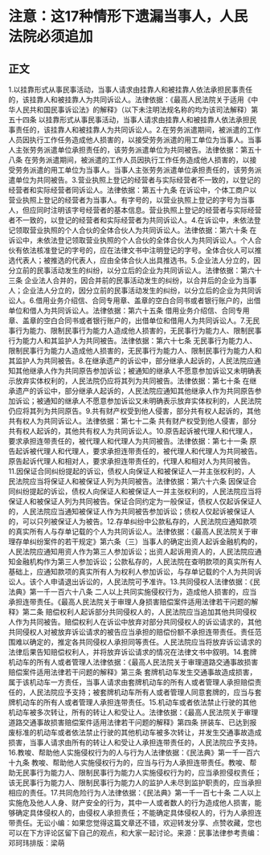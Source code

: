 # 注意：这17种情形下遗漏当事人，人民法院必须追加
## 正文
1.以挂靠形式从事民事活动，当事人请求由挂靠人和被挂靠人依法承担民事责任的，该挂靠人和被挂靠人为共同诉讼人。法律依据：《最高人民法院关于适用《中华人民共和国民事诉讼法》的解释》（以下未注明法规名称的均为该司法解释）第五十四条 以挂靠形式从事民事活动，当事人请求由挂靠人和被挂靠人依法承担民事责任的，该挂靠人和被挂靠人为共同诉讼人。2.在劳务派遣期间，被派遣的工作人员因执行工作任务造成他人损害的，以接受劳务派遣的用工单位为当事人。当事人主张劳务派遣单位承担责任的，该劳务派遣单位为共同被告。法律依据：第五十八条 在劳务派遣期间，被派遣的工作人员因执行工作任务造成他人损害的，以接受劳务派遣的用工单位为当事人。当事人主张劳务派遣单位承担责任的，该劳务派遣单位为共同被告。3.营业执照上登记的经营者与实际经营者不一致的，以登记的经营者和实际经营者同诉讼人。法律依据：第五十九条 在诉讼中，个体工商户以营业执照上登记的经营者为当事人。有字号的，以营业执照上登记的字号为当事人，但应同时注明该字号经营者的基本信息。营业执照上登记的经营者与实际经营者不一致的，以登记的经营者和实际经营者为共同诉讼人。4.在诉讼中，未依法登记领取营业执照的个人合伙的全体合伙人为共同诉讼人。法律依据：第六十条 在诉讼中，未依法登记领取营业执照的个人合伙的全体合伙人为共同诉讼人。个人合伙有依法核准登记的字号的，应在法律文书中注明登记的字号。全体合伙人可以推选代表人；被推选的代表人，应由全体合伙人出具推选书。5.企业法人分立的，因分立前的民事活动发生的纠纷，以分立后的企业为共同诉讼人。法律依据：第六十三条 企业法人合并的，因合并前的民事活动发生的纠纷，以合并后的企业为当事人；企业法人分立的，因分立前的民事活动发生的纠纷，以分立后的企业为共同诉讼人。6.借用业务介绍信、合同专用章、盖章的空白合同书或者银行账户的，出借单位和借人为共同诉讼人。法律依据：第六十五条 借用业务介绍信、合同专用章、盖章的空白合同书或者银行账户的，出借单位和借用人为共同诉讼人。7.无民事行为能力、限制民事行为能力人造成他人损害的，无民事行为能力人、限制民事行为能力人和其监护人为共同被告。法律依据：第六十七条 无民事行为能力人、限制民事行为能力人造成他人损害的，无民事行为能力人、限制民事行为能力人和其监护人为共同被告。8.在继承遗产的诉讼中，部分继承人起诉的，人民法院应通知其他继承人作为共同原告参加诉讼；被通知的继承人不愿意参加诉讼又未明确表示放弃实体权利的，人民法院仍应将其列为共同被告。法律依据：第七十条 在继承遗产的诉讼中，部分继承人起诉的，人民法院应通知其他继承人作为共同原告参加诉讼；被通知的继承人不愿意参加诉讼又未明确表示放弃实体权利的，人民法院仍应将其列为共同原告。9.共有财产权受到他人侵害，部分共有权人起诉的，其他共有权人为共同诉讼人。法律依据：第七十二条 共有财产权受到他人侵害，部分共有权人起诉的，其他共有权人为共同诉讼人。10.原告起诉被代理人和代理人，要求承担连带责任的，被代理人和代理人为共同被告。法律依据：第七十一条 原告起诉被代理人和代理人，要求承担连带责任的，被代理人和代理人为共同被告。原告起诉代理人和相对人，要求承担连带责任的，代理人和相对人为共同被告。11.因保证合同纠纷提起的诉讼，债权人向保证人和被保证人一并主张权利的，人民法院应当将保证人和被保证人列为共同被告。法律依据：第六十六条 因保证合同纠纷提起的诉讼，债权人向保证人和被保证人一并主张权利的，人民法院应当将保证人和被保证人列为共同被告。保证合同约定为一般保证，债权人仅起诉保证人的，人民法院应当通知被保证人作为共同被告参加诉讼；债权人仅起诉被保证人的，可以只列被保证人为被告。12.存单纠纷中公款私存的，人民法院应通知款项的真实所有人与存单记载的个人为共同诉讼人。法律依据：《最高人民法院关于审理存单纠纷案件的若干规定》第六条（三）当事人的确定出资人起诉金融机构的，人民法院应通知用资人作为第三人参加诉讼；出资人起诉用资人的，人民法院应通知金融机构作为第三人参加诉讼；公款私存的，人民法院在查明款项的真实所有人基础上，应通知款项的真实所有人为权利人参加诉讼，与存单记载的个人为共同诉讼人。该个人申请退出诉讼的，人民法院可予准许。13.共同侵权人法律依据：《民法典》第一千一百六十八条 二人以上共同实施侵权行为，造成他人损害的，应当承担连带责任。《最高人民法院关于审理人身损害赔偿案件适用法律若干问题的解释》第二条 赔偿权利人起诉部分共同侵权人的，人民法院应当追加其他共同侵权人作为共同被告。赔偿权利人在诉讼中放弃对部分共同侵权人的诉讼请求的，其他共同侵权人对被放弃诉讼请求的被告应当承担的赔偿份额不承担连带责任。责任范围难以确定的，推定各共同侵权人承担同等责任。人民法院应当将放弃诉讼请求的法律后果告知赔偿权利人，并将放弃诉讼请求的情况在法律文书中叙明。14.套牌机动车的所有人或者管理人法律依据：《最高人民法院关于审理道路交通事故损害赔偿案件适用法律若干问题的解释》第三条 套牌机动车发生交通事故造成损害，属于该机动车一方责任，当事人请求由套牌机动车的所有人或者管理人承担赔偿责任的，人民法院应予支持；被套牌机动车所有人或者管理人同意套牌的，应当与套牌机动车的所有人或者管理人承担连带责任。15.机动车或者依法禁止行驶的其他机动车被多次转让，所有的转让人和受让人。法律依据：《最高人民法院关于审理道路交通事故损害赔偿案件适用法律若干问题的解释》第四条 拼装车、已达到报废标准的机动车或者依法禁止行驶的其他机动车被多次转让，并发生交通事故造成损害，当事人请求由所有的转让人和受让人承担连带责任的，人民法院应予支持。16.教唆、帮助他人实施侵权行为的人与行为人法律依据：《民法典》第一千一百六十九条 教唆、帮助他人实施侵权行为的，应当与行为人承担连带责任。教唆、帮助无民事行为能力人、限制民事行为能力人实施侵权行为的，应当承担侵权责任；该无民事行为能力人、限制民事行为能力人的监护人未尽到监护职责的，应当承担相应的责任。17.共同危险行为人法律依据：《民法典》第一千一百七十条 二人以上实施危及他人人身、财产安全的行为，其中一人或者数人的行为造成他人损害，能够确定具体侵权人的，由侵权人承担责任；不能确定具体侵权人的，行为人承担连带责任。无讼小编：如果您觉得这篇文章还不错，欢迎转发分享、点赞收藏，您也可以在下方评论区留下自己的观点，和大家一起讨论。来源：民事法律参考责编：邓珂玮排版：梁萌